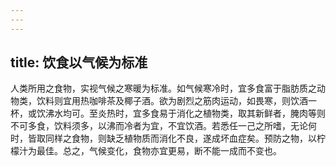 ```yaml
---
---
---
```

title: 饮食以气候为标准
---



人类所用之食物，实视气候之寒暖为标准。如气候寒冷时，宜多食富于脂肪质之动物类，饮料则宜用热咖啡茶及椰子酒。欲为剧烈之筋肉运动，如畏寒，则饮酒一杯，或饮沸水均可。至炎热时，宜多食易于消化之植物类，取其新鲜者，腌肉等则不可多食，饮料须多，以沸而冷者为宜，不宜饮酒。若悉任一己之所嗜，无论何时，皆取同样之食物，则缺乏植物质而消化不良，遂成坏血症矣。预防之物，以柠檬汁为最佳。总之，气候变化，食物亦宜更易，断不能一成而不变也。